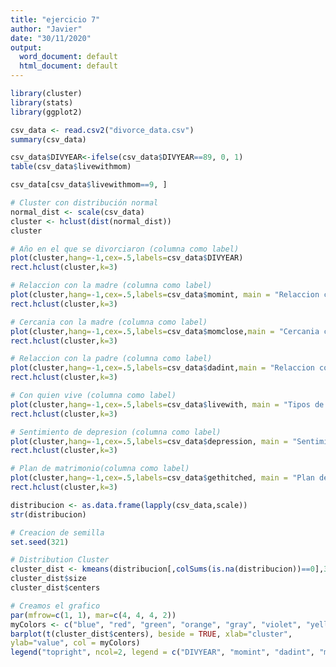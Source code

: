 ---
title: "ejercicio 7"
author: "Javier"
date: "30/11/2020"
output:
  word_document: default
  html_document: default
---

```{r setup}
library(cluster)
library(stats)
library(ggplot2)

csv_data <- read.csv2("divorce_data.csv")
summary(csv_data)

csv_data$DIVYEAR<-ifelse(csv_data$DIVYEAR==89, 0, 1)
table(csv_data$livewithmom)

csv_data[csv_data$livewithmom==9, ]

# Cluster con distribución normal
normal_dist <- scale(csv_data)
cluster <- hclust(dist(normal_dist))
cluster

# Año en el que se divorciaron (columna como label)
plot(cluster,hang=-1,cex=.5,labels=csv_data$DIVYEAR)
rect.hclust(cluster,k=3)

# Relaccion con la madre (columna como label)
plot(cluster,hang=-1,cex=.5,labels=csv_data$momint, main = "Relaccion con la Madre")
rect.hclust(cluster,k=3)

# Cercania con la madre (columna como label)
plot(cluster,hang=-1,cex=.5,labels=csv_data$momclose,main = "Cercania con la Madre")
rect.hclust(cluster,k=3)

# Relaccion con la padre (columna como label)
plot(cluster,hang=-1,cex=.5,labels=csv_data$dadint,main = "Relaccion con el Padre")
rect.hclust(cluster,k=3)

# Con quien vive (columna como label)
plot(cluster,hang=-1,cex=.5,labels=csv_data$livewith, main = "Tipos de Cohabitacion")
rect.hclust(cluster,k=3)

# Sentimiento de depresion (columna como label)
plot(cluster,hang=-1,cex=.5,labels=csv_data$depression, main = "Sentimiento de Depresion")
rect.hclust(cluster,k=3)

# Plan de matrimonio(columna como label)
plot(cluster,hang=-1,cex=.5,labels=csv_data$gethitched, main = "Plan de Matrimonio")
rect.hclust(cluster,k=3)

distribucion <- as.data.frame(lapply(csv_data,scale))
str(distribucion)

# Creacion de semilla
set.seed(321)

# Distribution Cluster
cluster_dist <- kmeans(distribucion[,colSums(is.na(distribucion))==0],3)
cluster_dist$size
cluster_dist$centers

# Creamos el grafico
par(mfrow=c(1, 1), mar=c(4, 4, 4, 2))
myColors <- c("blue", "red", "green", "orange", "gray", "violet", "yellow")
barplot(t(cluster_dist$centers), beside = TRUE, xlab="cluster",
ylab="value", col = myColors)
legend("topright", ncol=2, legend = c("DIVYEAR", "momint", "dadint", "momclose", "depression", "livewithmom", "gethitched"), fill = myColors)
```
